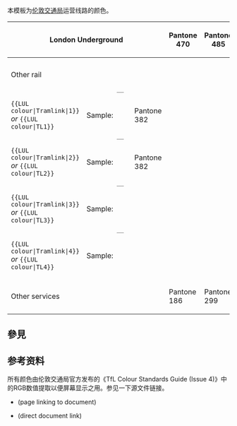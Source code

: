 <includeonly><!-- 在這裡加入模板的保護標識 --></includeonly><noinclude>{{Documentation subpage}}</noinclude>
<!-- 在本行下編輯模板說明 -->

本模板为[[伦敦交通局]]运营线路的颜色。

{| class="wikitable"
!colspan=5|London Underground
{{color template doc|Bakerloo|BAK}}||Pantone 470
{{color template doc|Central|CEN}}||Pantone 485
{{color template doc|Chelsea-Hackney|C-H}}
{{color template doc|Circle|CIR}}||Pantone 116
{{color template doc|District|DIS}}||Pantone 356
{{color template doc|East London|ELL}}||Pantone 137
{{color template doc|Fleet}}||Pantone 432
{{color template doc|Hammersmith & City|H&C}}||Pantone 197
{{color template doc|Jubilee|JUB}}||Pantone 430
{{color template doc|Metropolitan|MET}}||Pantone 235
{{color template doc|Northern|NOR}}||Pantone Black
{{color template doc|Piccadilly|PIC}}||Pantone 072
{{color template doc|Victoria|VIC}}||Pantone 299
{{color template doc|Waterloo & City|W&C}}||Pantone 338
|-
!colspan=5|Other rail
{{color template doc|Crossrail|CR}}||
{{color template doc|Crossrail2|CR2}}||
{{color template doc|Docklands Light Railway|Docklands|DLR}}||Pantone 326
{{color template doc|London Overground|Overground|LOG}}||Pantone 158
{{color template doc|Tramlink|TL}}||Pantone 368
|-
| <code><nowiki>{{LUL colour|Tramlink|1}}</nowiki></code> ''or'' <code><nowiki>{{LUL colour|TL1}}</nowiki></code> || Sample: || style="background:#{{LUL colour|TL1}}; border-top:solid 1px gray; " | {{pad|2em}} || <code>{{lc:{{LUL colour|TL1}}}}</code> || Pantone 382
|-
| <code><nowiki>{{LUL colour|Tramlink|2}}</nowiki></code> ''or'' <code><nowiki>{{LUL colour|TL2}}</nowiki></code> || Sample: || style="background:#{{LUL colour|TL2}}; border-top:solid 1px gray; " | {{pad|2em}} || <code>{{lc:{{LUL colour|TL2}}}}</code> || Pantone 382
|-
| <code><nowiki>{{LUL colour|Tramlink|3}}</nowiki></code> ''or'' <code><nowiki>{{LUL colour|TL3}}</nowiki></code> || Sample: || style="background:#{{LUL colour|TL3}}; border-top:solid 1px gray; " | {{pad|2em}} || <code>{{lc:{{LUL colour|TL3}}}}</code> ||
|-
| <code><nowiki>{{LUL colour|Tramlink|4}}</nowiki></code> ''or'' <code><nowiki>{{LUL colour|TL4}}</nowiki></code> || Sample: || style="background:#{{LUL colour|TL4}}; border-top:solid 1px gray; " | {{pad|2em}} || <code>{{lc:{{LUL colour|TL4}}}}</code> ||
|-
!colspan=5|Other services
{{color template doc|Emirates Air Line|EAL}}||Pantone 186
{{color template doc|River|RIV}}||Pantone 299
|}
== 參見 ==
{{tl|London Overground colour}}

{{tl|Tramlink colour}}

{{tl|DLR color}}

{{tl|Crossrail colour}}

{{tl|London River Services colour}}

==参考资料==
所有颜色由伦敦交通局官方发布的《TfL Colour Standards Guide (Issue 4)》中的RGB数值提取以便屏幕显示之用。参见一下源文件链接。
* {{URL|https://tfl.gov.uk/info-for/suppliers-and-contractors/design-standards}} (page linking to document)
* {{URL|http://content.tfl.gov.uk/tfl-colour-standards-issue04.pdf}} (direct document link)


<includeonly>{{sandbox other||
<!-- 本行下加入模板的分類，跨維基連結加入Wikidata（參見[[Wikipedia:Wikidata]]） -->

}}</includeonly>